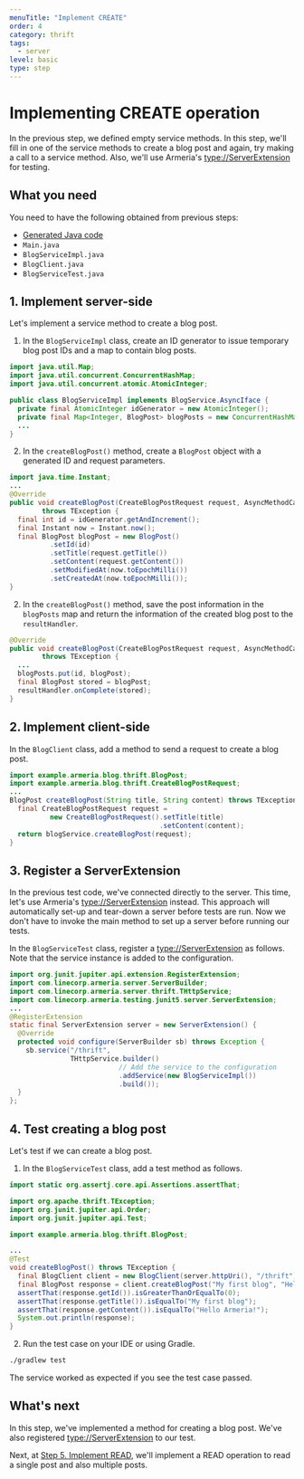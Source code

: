 ```yaml
---
menuTitle: "Implement CREATE"
order: 4
category: thrift
tags:
  - server
level: basic
type: step
---
```


# Implementing CREATE operation

In the previous step, we defined empty service methods.
In this step, we'll fill in one of the service methods to create a blog post and again, try making a call to a service method.
Also, we'll use Armeria's <type://ServerExtension> for testing.

<TutorialSteps current={4} />

## What you need

You need to have the following obtained from previous steps:

- [Generated Java code](/tutorials/thrift/blog/create-service#2-compile-the-thrift-file)
- `Main.java`
- `BlogServiceImpl.java`
- `BlogClient.java`
- `BlogServiceTest.java`

## 1. Implement server-side

Let's implement a service method to create a blog post.

1. In the `BlogServiceImpl` class, create an ID generator to issue temporary blog post IDs and a map to contain blog posts.
  ```java filename=BlogServiceImpl.java
  import java.util.Map;
  import java.util.concurrent.ConcurrentHashMap;
  import java.util.concurrent.atomic.AtomicInteger;

  public class BlogServiceImpl implements BlogService.AsyncIface {
    private final AtomicInteger idGenerator = new AtomicInteger();
    private final Map<Integer, BlogPost> blogPosts = new ConcurrentHashMap<>();
    ...
  }
  ```
2. In the `createBlogPost()` method, create a `BlogPost` object with a generated ID and request parameters.
  ```java filename=BlogServiceImpl.java
  import java.time.Instant;
  ...
  @Override
  public void createBlogPost(CreateBlogPostRequest request, AsyncMethodCallback<BlogPost> resultHandler)
          throws TException {
    final int id = idGenerator.getAndIncrement();
    final Instant now = Instant.now();
    final BlogPost blogPost = new BlogPost()
            .setId(id)
            .setTitle(request.getTitle())
            .setContent(request.getContent())
            .setModifiedAt(now.toEpochMilli())
            .setCreatedAt(now.toEpochMilli());
  }
  ```
2. In the `createBlogPost()` method, save the post information in the `blogPosts` map and return the information of the created blog post to the `resultHandler`.
  ```java filename=BlogServiceImpl.java
  @Override
  public void createBlogPost(CreateBlogPostRequest request, AsyncMethodCallback<BlogPost> resultHandler)
          throws TException {
    ...
    blogPosts.put(id, blogPost);
    final BlogPost stored = blogPost;
    resultHandler.onComplete(stored);
  }
  ```

## 2. Implement client-side

In the `BlogClient` class, add a method to send a request to create a blog post.

```java filename=BlogClient.java
import example.armeria.blog.thrift.BlogPost;
import example.armeria.blog.thrift.CreateBlogPostRequest;
...
BlogPost createBlogPost(String title, String content) throws TException {
  final CreateBlogPostRequest request =
          new CreateBlogPostRequest().setTitle(title)
                                     .setContent(content);
  return blogService.createBlogPost(request);
}
```

## 3. Register a ServerExtension

In the previous test code, we've connected directly to the server.
This time, let's use Armeria's <type://ServerExtension> instead.
This approach will automatically set-up and tear-down a server before tests are run.
Now we don't have to invoke the main method to set up a server before running our tests.

In the `BlogServiceTest` class, register a <type://ServerExtension> as follows.
Note that the service instance is added to the configuration.

```java filename=BlogServiceTest.java
import org.junit.jupiter.api.extension.RegisterExtension;
import com.linecorp.armeria.server.ServerBuilder;
import com.linecorp.armeria.server.thrift.THttpService;
import com.linecorp.armeria.testing.junit5.server.ServerExtension;
...
@RegisterExtension
static final ServerExtension server = new ServerExtension() {
  @Override
  protected void configure(ServerBuilder sb) throws Exception {
    sb.service("/thrift",
               THttpService.builder()
                           // Add the service to the configuration
                           .addService(new BlogServiceImpl())
                           .build());
  }
};
```

## 4. Test creating a blog post

Let's test if we can create a blog post.

1. In the `BlogServiceTest` class, add a test method as follows.
  ```java filename=BlogServiceTest.java
  import static org.assertj.core.api.Assertions.assertThat;

  import org.apache.thrift.TException;
  import org.junit.jupiter.api.Order;
  import org.junit.jupiter.api.Test;

  import example.armeria.blog.thrift.BlogPost;

  ...
  @Test
  void createBlogPost() throws TException {
    final BlogClient client = new BlogClient(server.httpUri(), "/thrift");
    final BlogPost response = client.createBlogPost("My first blog", "Hello Armeria!");
    assertThat(response.getId()).isGreaterThanOrEqualTo(0);
    assertThat(response.getTitle()).isEqualTo("My first blog");
    assertThat(response.getContent()).isEqualTo("Hello Armeria!");
    System.out.println(response);
  }
  ```
2. Run the test case on your IDE or using Gradle.
  ```bash
  ./gradlew test
  ```

  The service worked as expected if you see the test case passed.

## What's next

In this step, we've implemented a method for creating a blog post.
We've also registered <type://ServerExtension> to our test.

Next, at [Step 5. Implement READ](/tutorials/thrift/blog/implement-read), we'll implement a READ operation to read a single post and also multiple posts.

<TutorialSteps current={4} />
